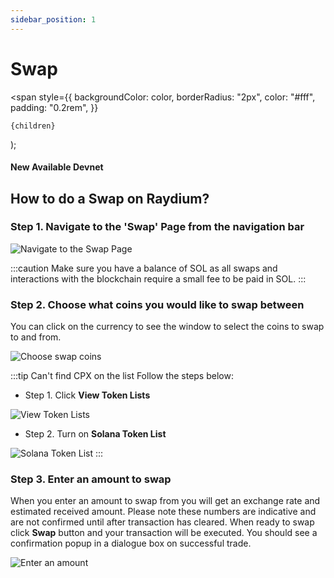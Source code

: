 ```yaml
---
sidebar_position: 1
---
```


# Swap

  <span
    style={{
      backgroundColor: color,
      borderRadius: "2px",
      color: "#fff",
      padding: "0.2rem",
    }}
  >
    {children}
  </span>
);

#### New Available <Highlight color="#25c2a0">Devnet</Highlight>

## How to do a Swap on Raydium?


### Step 1. Navigate to the 'Swap' Page from the navigation bar

![Navigate to the Swap Page](/img/exchanges/ray/swap-page.png)

:::caution
Make sure you have a balance of SOL as all swaps and interactions 
with the blockchain require a small fee to be paid in SOL.
:::

### Step 2. Choose what coins you would like to swap between
You can click on the currency to see the window to select the coins to swap to and from.

![Choose swap coins](/img/exchanges/ray/swap-coins.png)

:::tip Can't find CPX on the list
Follow the steps below:
* Step 1. Click **View Token Lists**

![View Token Lists](/img/exchanges/ray/view-token-lists.png)

* Step 2. Turn on **Solana Token List**

![Solana Token List](/img/exchanges/ray/solana-token-list.png)
:::

### Step 3. Enter an amount to swap
When you enter an amount to swap from you will get an exchange rate and estimated received amount. 
Please note these numbers are indicative and are not confirmed until after transaction has cleared. 
When ready to swap click **Swap** button and your transaction will be executed. You should see a 
confirmation popup in a dialogue box on successful trade.

![Enter an amount](/img/exchanges/ray/enter-amount.png) 
